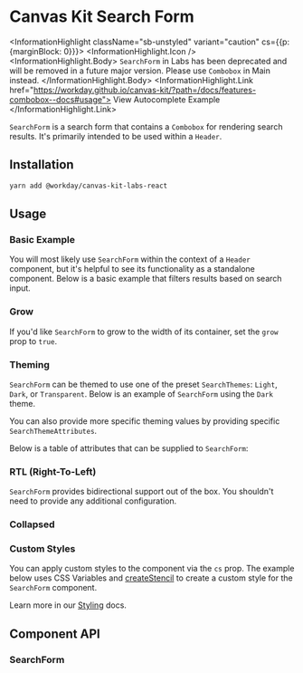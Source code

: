 
<Meta of={SearchFormStories} />

# Canvas Kit Search Form <StorybookStatusIndicator type="deprecated" />

<InformationHighlight className="sb-unstyled" variant="caution" cs={{p: {marginBlock: 0}}}>
  <InformationHighlight.Icon />
  <InformationHighlight.Body>
    `SearchForm` in Labs has been deprecated and will be removed in a future major version. Please
    use `Combobox` in Main instead.
  </InformationHighlight.Body>
  <InformationHighlight.Link href="https://workday.github.io/canvas-kit/?path=/docs/features-combobox--docs#usage">
    View Autocomplete Example
  </InformationHighlight.Link>
</InformationHighlight>

`SearchForm` is a search form that contains a `Combobox` for rendering search results. It's
primarily intended to be used within a `Header`.

## Installation

```sh
yarn add @workday/canvas-kit-labs-react
```

## Usage

### Basic Example

You will most likely use `SearchForm` within the context of a `Header` component, but it's helpful
to see its functionality as a standalone component. Below is a basic example that filters results
based on search input.

<ExampleCodeBlock code={Basic} />

### Grow

If you'd like `SearchForm` to grow to the width of its container, set the `grow` prop to `true`.

<ExampleCodeBlock code={Grow} />

### Theming

`SearchForm` can be themed to use one of the preset `SearchThemes`: `Light`, `Dark`, or
`Transparent`. Below is an example of `SearchForm` using the `Dark` theme.

<ExampleCodeBlock code={Theming} />

You can also provide more specific theming values by providing specific `SearchThemeAttributes`.

<ExampleCodeBlock code={CustomTheme} />

Below is a table of attributes that can be supplied to `SearchForm`:

<SymbolDoc name="SearchThemeAttributes" fileName="/labs-react/" />

### RTL (Right-To-Left)

`SearchForm` provides bidirectional support out of the box. You shouldn't need to provide any
additional configuration.

<ExampleCodeBlock code={RTL} />

### Collapsed

<ExampleCodeBlock code={Collapsed} />

### Custom Styles

You can apply custom styles to the component via the `cs` prop. The example below uses CSS Variables and [createStencil](https://workday.github.io/canvas-kit/?path=/docs/styling-how-to-customize-styles--docs#stencils) to create a custom style for the `SearchForm` component.

<ExampleCodeBlock code={CustomStyles} />

Learn more in our [Styling](https://workday.github.io/canvas-kit/?path=/docs/styling-how-to-customize-styles--docs) docs.

## Component API

### SearchForm

<SymbolDoc name="SearchForm" fileName="/labs-react/" />
